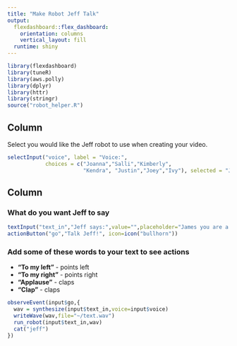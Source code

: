```yaml
---
title: "Make Robot Jeff Talk"
output: 
  flexdashboard::flex_dashboard:
    orientation: columns
    vertical_layout: fill
  runtime: shiny
---
```


```r
library(flexdashboard)
library(tuneR)
library(aws.polly)
library(dplyr)
library(httr)
library(stringr)
source("robot_helper.R")
```

Column {.sidebar}
-----------------------------------------------------------------------

Select you would like the Jeff robot to use when creating your video. 

```r
selectInput("voice", label = "Voice:",
            choices = c("Joanna","Salli","Kimberly",
                        "Kendra", "Justin","Joey","Ivy"), selected = "Joey")
```


Column
-----------------------------------------------------------------------

### What do you want Jeff to say
    
```r
textInput("text_in","Jeff says:",value="",placeholder="James you are a steely eyed missle man.",width='100%')
actionButton("go","Talk Jeff!", icon=icon("bullhorn"))
```
    
### Add some of these words to your text to see actions

* __"To my left"__ - points left
* __"To my right"__ - points right
* __"Applause"__ - claps
* __"Clap"__ - claps

```r
observeEvent(input$go,{
  wav = synthesize(input$text_in,voice=input$voice)
  writeWave(wav,file="~/text.wav")
  run_robot(input$text_in,wav)
  cat("jeff")
})
```

